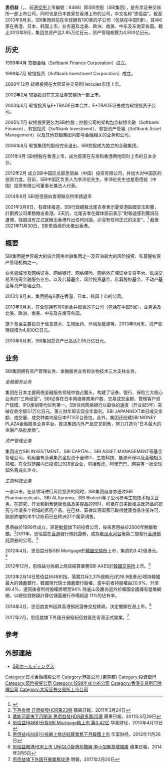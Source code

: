 {{Link style|time=2015-12-11T10:12:29+00:00}}
{{Infobox Company
| name = SBI控股株式会社 
| native_name = SBIホールディングス株式会社
| native_name_lang = ja
| logo = 
| image = File:Izumi Garden Tower from Tokyo Tower.jpg
| image_size = 250px
| image_caption = 本社所在地[[泉花园大厦|泉花园大厦]]
| type = [[股份有限公司|股份有限公司]]
| traded_as = {{Tyo|8473|2000年12月15日}}<br/>{{Hkex2|6488}}（已撤销）<br/>{{Ose|8473|2002年11月27日|2013年7月12日}}
| location = [[東京都|東京都]][[港区_(東京都)|港区]][[六本木|六本木]]一丁目6番1号<br />[[泉花园大厦|泉花园大厦]]19层
| foundation = 1999年（平成11年）7月8日<br>{{JPN}}[[東京都|東京都]][[千代田区|千代田区]]
| key_people = [[董事长|董事长]][[北尾吉孝|北尾吉孝]]
| assets = 1兆6,638万日圆<br />（2012年3月期）
| num_employees = 連結 3,149名 / 単体 237名<br />（截至2012年3月31日）
| major_shareholder = CB New York OrbisSICAV 9.4%<br />CB New York OrbisFunds 9.3%<br />[[:en:Japan_Trustee_Services_Bank|Japan Trustee Services Bank]]（信托口） 4.3%<br />[[:en:The_Master_Trust_Bank_of_Japan|The Master Trust Bank of Japan]]（信托口） 2.8%<br />{{lang|ja|サジヤツプ}} 2.4%<br />[[摩根大通|Chase Manhattan Bank]] ,N.A. London S.L.Omnibus Account 2.0%<br />CBHK-EQUITY TRUSTEES LIMITED AS RESPOSIBLE ENTITY FOR ORBIS GLOBAL EQUITY FUND (AUSTRALIA REGISTERED) 1.9%<br />[[北尾吉孝|北尾吉孝]] 1.6%<br />[[SSBT_OD05_OMNIBUS_ACCOUNT_-_TREATY_CLIENTS|SSBT OD05 OMNIBUS ACCOUNT-TREATY CLIENTS]] 1.2%<br />{{lang|ja|ステート ストリート バンク ウェスト ペンション ファンド クライアンツ エグゼンプト}} 0.8%（截至2012年3月末）<ref>{{Cite web|date=|url=http://www.sbigroup.co.jp/investors/share/overview.html|script-title=ja:SBIホールディングス｜株主・投資家の皆様へ｜株式情報｜株式の状況|accessdate=2009-10-28|archive-date=2021-01-15|archive-url=https://web.archive.org/web/20210115183013/https://www.sbigroup.co.jp/investors/share/overview.html|dead-url=no}}</ref>
| subsid = [[:ja:SBIインベストメント|SBI投资股份有限公司]]<br />[[:ja:SBI証券|SBI证券股份有限公司]]<br />[[:ja:住信SBIネット銀行|住信SBI银行网股份有限公司]]<br />[[:ja:SBIカード|SBI Card Co.,Ltd]]<br />[[:ja:SBI損害保険|SBI损害股份有限公司]]<br />[[:ja:SBIモーゲージ|SBI抵押股份有限公司]]
| zip_code = 106-6019
| homepage = {{URL|https://www.sbigroup.co.jp}}
}}

'''思佰益'''（{{lang-en|SBI Holdings, Inc.}}，{{tyo|8473}}、前[[港交所|港交所]]上市編號：6488）即SBI控股（SBI集团），是东京证券交易所一部上市公司，同时也是日本首家在香港上市的公司，中文名称“思佰益”。截至2013年9月末，SBI集团目前在全球拥有180家的子公司（包括在中国5家），其中6家在香港、日本、韩国上市，业务遍及北美、欧洲、南美、中东及东南亚各国。截止2013年9月，集团总资产达2.85万亿日元，资产管理规模为4,800亿日元。

==历史 ==
1999年4月  软银金融（Softbank Finance Corporation）成立。

1999年7月  软银投资（Softbank Investment Corporation）成立。

2000年12月  软银投资在大阪证券交易所Hercules市场上市。

2002年2月  软银投资在东京证券交易所一部上市。

2003年6月  软银投资与E*TRADE日本合并，E*TRADE证券成为软银投资子公司。

2005年7月  软银投资更名为SBI控股；控股公司的架构包含软银金融（Softbank Finance）、软银投资（Softbank Investment）、软银资产管理（Softbank Asset Management）以及其他软银集团内部与金融相关的业务和公司。

2006年8月  软银集团的股份完全退出，SBI控股成为独立的金融集团。

2011年4月  SBI控股在香港上市，成为首家在东京和香港两地同时上市的日本企业。

2012年2月  成立SBI中国区总部思佰益（中国）投资有限公司，并加大对中国区的投资力度。目前，SBI中国区负责人为李沛伦先生，李沛伦先生也是思佰益（中国）投资有限公司董事长兼法人代表。

2014年6月   SBI思佰億向香港聯交所申請退市

2021年3月8日，有媒体报道，SBI行政總裁北尾吉孝表示憂受港區國安法影響，計劃將公司業務撤出香港。3天后，北尾吉孝在媒体面前表示"對報道感到驚訝及遺憾，強調沒有正式就撤出香港作出任何討論，亦沒有任何正式的決定"。<ref>{{cite news |title=思佰益否認撤出香港 |url=https://www2.hkej.com/instantnews/hongkong/article/2734988/%E6%80%9D%E4%BD%B0%E7%9B%8A%E5%90%A6%E8%AA%8D%E6%92%A4%E5%87%BA%E9%A6%99%E6%B8%AF  
 |accessdate=2021-11-30 |publisher=信报 |date=2021-04-03|archive-date=2021-11-30|archive-url=https://web.archive.org/web/20211130151056/https://www2.hkej.com/instantnews/hongkong/article/2734988/%E6%80%9D%E4%BD%B0%E7%9B%8A%E5%90%A6%E8%AA%8D%E6%92%A4%E5%87%BA%E9%A6%99%E6%B8%AF|dead-url=no}}</ref> 截至2021年11月30日，SBI思佰億仍未撤出香港。

== 概要 ==

SBI集团是世界最大的综合网络金融集团之一及亚洲最大的风险投资、私募股权资产管理机构之一。

业务领域涉及网络证券、网络银行、网络保险、网络外汇保证金交易平台、私设交易系统等金融服务业务，以及公募基金、风险投资基金、私募股权基金、不动产基金等资产管理业务。

2013年9月末，集团拥有6家在香港、日本、韩国上市的公司。

2013年9月末，在全球拥有180家合并报表的子公司（包括在中国5家），业务遍及北美、欧洲、南美、中东及东南亚各国。

旗下基金主要投资于信息技术、生物医药、环境及能源等，2013年9月末，资产管理规模为4,800亿日元。

2013年9月末，SBI集团总资产已高达2.85万亿日元。

== 业务 ==

SBI集团拥有资产管理业务、金融服务业务和生物技术三大支柱业务。

''金融服务业务'' 

集团在日本主要网络金融服务领域中独占鳌头，构建了证券、银行、保险三大核心业务的“三角经营”。SBI证券在日本网络券商用户数、交易成交金额、管理客户资产规模、IPO承销等均位列第一。SBI住信网络银行以最快的速度（开业起5年）突破存款余额3.1万亿日元，第三财年即实现全年盈利。SBI JAPANNEXT单日成交金额、成交量、成交种类均居日本PTS平台首位。此外，集团还创建SBI MONEY PLAZA金融服务业务平台，推进集团内外产品交叉销售，努力打造为“日本最大的金融产品批发商”。

''资产管理业务''

集团设立SBI INVESTMENT、SBI CAPITAL、SBI ASSET MANAGEMENT等基金管理公司，利用自有及募集资金投资于全球IT、生物科技、能源环保以及金融相关领域。在全球范围内已投资过928家企业，包括雅虎、阿里巴巴、网易等一批全球知名高成长企业。

''生物科技业务'' 

一直以来，在该领域进行风险投资的同时，SBI集团自身亦通过SBI Pharmaceuticals、SBI ALApromo、SBI Biotech等子公司参与生物技术相关业务。在研究、开发和销售健康食品及美容品的同时，积极在日美欧推进医药品的研究与申请多个领域的医药产品。在巴林、菲律宾等国家已取得健康食品注册许可，脑部肿瘤的术中诊断药已在欧洲27个国家销售。

思佰益於1999年成立，原是[[軟銀|軟銀]]旗下的投資公司，後來思佰益於2006年脫離軟銀。<ref>[http://hk.apple.nextmedia.com/template/apple/art_main.php?iss_id=20110324&sec_id=15307&subsec=15320&art_id=15103432 下月掛牌 日資擬發HDR籌23億] 蘋果日報，2011年3月24日</ref>2011年，思佰益在[[香港|香港]]發行預託證券，成為繼[[淡水河谷|淡水河谷]]後第二間發行[[香港預託證券|香港預託證券]]的公司。<ref>[http://hk.apple.nextmedia.com/template/apple/art_main.php?iss_id=20110329&sec_id=15307&subsec=15320&art_id=15117229 嘉能可最快下月闖港 思佰益發HDR最多籌25億] 蘋果日報，2011年3月29日</ref>

2012年4月，思佰益分拆SBI Mortgage於[[韓國交易所|韓國交易所]]上市，集資約3.42億港元。<ref>[http://roll.sohu.com/20120413/n340455672.shtml 思佰益(6488)分拆SBI Mortgage韩上市 筹3.42亿] {{Wayback|url=http://roll.sohu.com/20120413/n340455672.shtml |date=20190613063633 }} 华富财经，2012年4月13日</ref>

2012年12月，思佰益分拆網上商店結算業務SBI AXES於[[韓國交易所|韓國交易所]]上市。<ref>[http://www.zhicheng-holdings.com/newscontent.action;jsessionid=EA29FA355532EF2659D63A0386B73A34?articleId=2497078 思佰益(6488)分拆網上商店結算業務下月韓國上市]{{Dead link|date=2018年6月 |bot=InternetArchiveBot |fix-attempted=no }} 华富财经，2012年11月26日</ref>

2013年2月14日思佰益(6488)指，落實共斥2,375億韩元(約16.9億港元)增持韓國最大的儲蓄銀行，韓國現代瑞士儲蓄銀行股權，當中前者持股權由20.9%，升至89.4%，連同後者所持股權將增至94%
除釜山及慶尚道外於韓國全國擁有營業網絡，以總信貸餘額計算佔儲蓄銀行市場超過 11%的佔有率。

2014年3月，思佰益宣布因其香港預託證券交投稀疏，決定撤銷在港上市。<ref>[http://hk.apple.nextmedia.com/financeestate/art/20140305/18645836 思佰益撤港HDR上市 UNIQLO掛牌前贈興 李小加無意增推廣] {{Wayback|url=http://hk.apple.nextmedia.com/financeestate/art/20140305/18645836 |date=20140408062548 }} 蘋果日報，2014年3月5日</ref>

2017年2月，思佰益旗下外匯孖展經紀佰益匯在香港正式營業。<ref>[http://www.mpfinance.com/fin/daily2.php?node=1487532781214&issue=20170220 思佰益旗下外匯孖展業務攻港] {{Wayback|url=http://www.mpfinance.com/fin/daily2.php?node=1487532781214&issue=20170220 |date=20190612085059 }} 明報，2017年2月20日</ref>

==參考==
{{reflist}}

==外部連結==
*[https://www.sbigroup.co.jp/ SBIホールディングス] {{Wayback|url=https://www.sbigroup.co.jp/ |date=20210321004443 }}

[[Category:日本金融控股公司|Category:日本金融控股公司]]
[[Category:港區公司_(東京都)|Category:港區公司 (東京都)]]
[[Category:投資銀行|Category:投資銀行]]
[[Category:风险投资公司|Category:风险投资公司]]
[[Category:1999年成立的公司|Category:1999年成立的公司]]
[[Category:香港交易所已除牌公司|Category:香港交易所已除牌公司]]
[[Category:大阪证券交易所上市公司|Category:大阪证券交易所上市公司]]